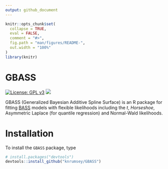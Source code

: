 ```yaml
---
output: github_document
---
```


<!-- README.md is generated from README.Rmd. Please edit that file -->

```r
knitr::opts_chunk$set(
  collapse = TRUE,
  eval = FALSE,
  comment = "#>",
  fig.path = "man/figures/README-",
  out.width = "100%"
)
library(knitr)
```

# GBASS 

[![License: GPL
v3](https://img.shields.io/badge/License-GPLv3-blue.svg)](https://www.gnu.org/licenses/gpl-3.0)
[![](https://img.shields.io/badge/devel%20version-1.0.1-purple.svg)](https://github.com/knrumsey-lanl/GBASS)

GBASS (Generalized Bayesian Additive Spline Surface) is an R package for fitting [BASS](https://github.com/cran/BASS) models with flexible likelihoods including the $t$, $Horseshoe$, Asymmetric Laplace (for quantile regression) and Normal-Wald likelihoods. 


# Installation

To install the `GBASS` package, type

```R
# install.packages("devtools")
devtools::install_github("knrumsey/GBASS")
```










